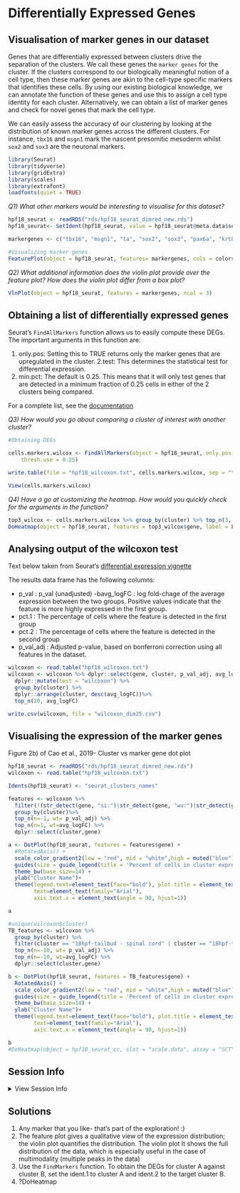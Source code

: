 # Differentially Expressed Genes 

## Visualisation of marker genes in our dataset

Genes that are differentially expressed between clusters drive the separation of the clusters. We call these genes the `marker genes` for the cluster. If the clusters correspond to our biologically meaningful notion of a cell type, then these marker genes are akin to the cell-type specific markers that identifies these cells. By using our existing biological knowledge, we can annotate the function of these genes and use this to assign a cell type identity for each cluster. Alternatively, we can obtain a list of marker genes and check for novel genes that mark the cell type. 

We can easily assess the accuracy of our clustering by looking at the distribution of known marker genes across the different clusters. For instance, `tbx16` and `msgn1` mark the nascent presomitic mesoderm whilst `sox2` and `sox3` are the neuronal markers. 

```r
library(Seurat)
library(tidyverse)
library(gridExtra)
library(scales)
library(extrafont) 
loadfonts(quiet = TRUE)

```

*Q1) What other markers would be interesting to visualise for this dataset?*


```r

hpf18_seurat <- readRDS("rds/hpf18_seurat_dimred_new.rds")
hpf18_seurat<- SetIdent(hpf18_seurat, value = hpf18_seurat@meta.data$seurat_clusters_names)

markergenes <- c("tbx16", "msgn1", "ta", "sox2", "sox3", "pax6a", "krt8", "pfn1", "krt4", "pitx1", "hand2", "entpd1")

#Visualizing marker genes 
FeaturePlot(object = hpf18_seurat, features= markergenes, cols = colorspace::sequential_hcl(4, "Viridis"), reduction= "umap", label = FALSE)

```

*Q2) What additional information does the violin plot provide over the feature plot? How does the violin plot differ from a box plot?*


```r

VlnPlot(object = hpf18_seurat, features = markergenes, ncol = 3)
```
## Obtaining a list of differentially expressed genes

Seurat's `FindAllMarkers` function allows us to easily compute these DEGs. The important arguments in this function are:

1. only.pos: Setting this to TRUE returns only the marker genes that are upregulated in the cluster.
2.test: This determines the statistical test for differential expression.
3. min.pct: The default is 0.25. This means that it will only test genes that are detected in a minimum fraction of 0.25 cells in either of the 2 clusters being compared.

For a complete list, see the [documentation](https://www.rdocumentation.org/packages/Seurat/versions/3.1.4/topics/FindAllMarkers)

*Q3) How would you go about comparing a cluster of interest with another cluster?* 

```r
#Obtaining DEGs

cells.markers.wilcox <- FindAllMarkers(object = hpf18_seurat, only.pos = TRUE, test = "wilcox", min.pct = 0.25, 
    thresh.use = 0.25)

write.table(file = "hpf18_wilcoxon.txt", cells.markers.wilcox, sep = "\t")

View(cells.markers.wilcox)

```

*Q4) Have a go at customizing the heatmap. How would you quickly check for the arguments in the function? *

```r

top3_wilcox <- cells.markers.wilcox %>% group_by(cluster) %>% top_n(3, avg_logFC)
DoHeatmap(object = hpf18_seurat, features = top3_wilcox$gene, label = FALSE)

```

## Analysing output of the wilcoxon test
Text below taken from Seurat's [differential expression vignette](https://satijalab.org/seurat/v3.0/de_vignette.html)

The results data frame has the following columns:

- p_val : p_val (unadjusted)
-bavg_logFC : log fold-chage of the average expression between the two groups. Positive values indicate that the feature is more highly expressed in the first group.
- pct.1 : The percentage of cells where the feature is detected in the first group
- pct.2 : The percentage of cells where the feature is detected in the second group
- p_val_adj : Adjusted p-value, based on bonferroni correction using all features in the dataset.

```r
wilcoxon <- read.table("hpf18_wilcoxon.txt")
wilcoxon <- wilcoxon %>% dplyr::select(gene, cluster, p_val_adj, avg_logFC) %>% 
  dplyr::mutate(test = "wilcoxon") %>% 
  group_by(cluster) %>% 
  dplyr::arrange(cluster, desc(avg_logFC))%>%
  top_n(20, avg_logFC)

write.csv(wilcoxon, file = "wilcoxon_dim25.csv")
```
## Visualising the expression of the marker genes

Figure 2b) of Cao et al., 2019- Cluster vs marker gene dot plot
```r
hpf18_seurat <- readRDS("rds/hpf18_seurat_dimred_new.rds")
wilcoxon <- read.table("hpf18_wilcoxon.txt")

Idents(hpf18_seurat) <- "seurat_clusters_names"

features <- wilcoxon %>%
  filter(!(str_detect(gene, "si:")|str_detect(gene, "wu:")|str_detect(gene, "LOC")|str_detect(gene, "MGC")|str_detect(gene, "zgc:"))) %>%
  group_by(cluster)%>%
  top_n(n=-1, wt= p_val_adj) %>%
  top_n(n=1, wt=avg_logFC) %>%
  dplyr::select(cluster,gene)

a <- DotPlot(hpf18_seurat, features = features$gene) + 
  #RotatedAxis() + 
  scale_color_gradient2(low = "red", mid = "white",high = muted("blue"), midpoint = 0) + 
  guides(size = guide_legend(title = 'Percent of cells in cluster expressing feature'))+
  theme_bw(base_size=14) + 
  ylab("Cluster Name")+
  theme(legend.text=element_text(face="bold"), plot.title = element_text(hjust = 0.5),
        text=element_text(family="Arial"),
        axis.text.x = element_text(angle = 90, hjust=1)) 

a
```

```r
#unique(wilcoxon$cluster)
TB_features <- wilcoxon %>%
  group_by(cluster) %>%
  filter(cluster == "18hpf-tailbud - spinal cord" | cluster == "18hpf-tailbud - PSM" ) %>%
  top_n(n=-10, wt= p_val_adj) %>%
  top_n(n=-10, wt=avg_logFC) %>%
  dplyr::select(cluster,gene)

b <- DotPlot(hpf18_seurat, features = TB_features$gene) + 
  RotatedAxis() + 
  scale_color_gradient2(low = "red", mid = "white",high = muted("blue"), midpoint = 0) + 
  guides(size = guide_legend(title = 'Percent of cells in cluster expressing feature'))+
  theme_bw(base_size=14) + 
  ylab("Cluster Name")+
  theme(legend.text=element_text(face="bold"), plot.title = element_text(hjust = 0.5),
        text=element_text(family="Arial"),
        axis.text.x = element_text(angle = 90, hjust=1)) 

b
#DoHeatmap(object = hpf18_seurat_cc, slot = "scale.data", assay = "SCT", features = TB_features$gene, size = 3) + RotatedAxis() 

```

## Session Info

<details><summary>View Session Info</summary>
```r
devtools::session_info()
  
```
</details>

## Solutions

1. Any marker that you like- that's part of the exploration! :)
2. The feature plot gives a qualitative view of the expression distribution; the violin plot quantifies the distribution. The violin plot It shows the full distribution of the data, which is especially useful in the case of multimodality (multiple peaks in the data)
3. Use the `FindMarkers` function. To obtain the DEGs for cluster A against cluster B, set the ident.1 to cluster A and ident.2 to the target cluster B.
4. ?DoHeatmap

